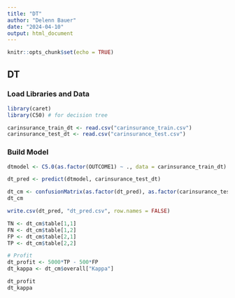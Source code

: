 ---
title: "DT"
author: "Delenn Bauer"
date: "2024-04-10"
output: html_document
---

```{r setup, include=FALSE}
knitr::opts_chunk$set(echo = TRUE)
```

## DT

### Load Libraries and Data

```{r}
library(caret)
library(C50) # for decision tree

carinsurance_train_dt <- read.csv("carinsurance_train.csv")
carinsurance_test_dt <- read.csv("carinsurance_test.csv")

```

### Build Model

```{r, cache=TRUE}
dtmodel <- C5.0(as.factor(OUTCOME1) ~ ., data = carinsurance_train_dt)
```

```{r, cache=TRUE}
dt_pred <- predict(dtmodel, carinsurance_test_dt)
```

```{r, cache=TRUE}
dt_cm <- confusionMatrix(as.factor(dt_pred), as.factor(carinsurance_test_dt$OUTCOME1), positive = "1")
dt_cm

write.csv(dt_pred, "dt_pred.csv", row.names = FALSE)
```


```{r, cache=TRUE}
TN <- dt_cm$table[1,1]
FN <- dt_cm$table[1,2]
FP <- dt_cm$table[2,1]
TP <- dt_cm$table[2,2]

# Profit
dt_profit <- 5000*TP - 500*FP
dt_kappa <- dt_cm$overall["Kappa"]

dt_profit
dt_kappa
```
